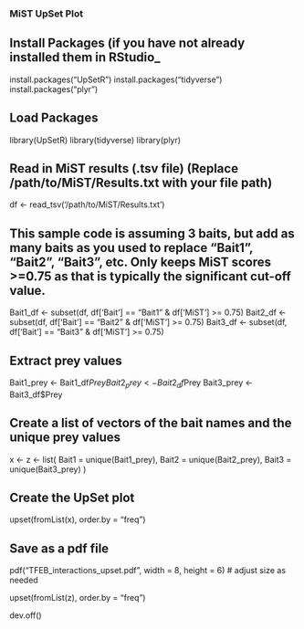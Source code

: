 ### MiST UpSet Plot

## Install Packages (if you have not already installed them in RStudio_
install.packages("UpSetR")
install.packages("tidyverse")
install.packages("plyr")

## Load Packages
library(UpSetR)
library(tidyverse)
library(plyr)

## Read in MiST results (.tsv file) (Replace /path/to/MiST/Results.txt with your file path)
df <- read_tsv('/path/to/MiST/Results.txt')

## This sample code is assuming 3 baits, but add as many baits as you used to replace "Bait1", "Bait2", "Bait3", etc. Only keeps MiST scores >=0.75 as that is typically the significant cut-off value. 
Bait1_df <- subset(df, df['Bait'] == "Bait1" & df['MiST'] >= 0.75)
Bait2_df <- subset(df, df['Bait'] == "Bait2" & df['MiST'] >= 0.75)
Bait3_df <- subset(df, df['Bait'] == "Bait3" & df['MiST'] >= 0.75)

## Extract prey values 
Bait1_prey <- Bait1_df$Prey
Bait2_prey <- Bait2_df$Prey
Bait3_prey <- Bait3_df$Prey

## Create a list of vectors of the bait names and the unique prey values
x <- z <- list(
  Bait1 = unique(Bait1_prey),
  Bait2 = unique(Bait2_prey),
  Bait3 = unique(Bait3_prey)
)

## Create the UpSet plot
upset(fromList(x), order.by = "freq")

## Save as a pdf file
pdf("TFEB_interactions_upset.pdf", width = 8, height = 6)  # adjust size as needed

upset(fromList(z), order.by = "freq")

dev.off()
